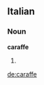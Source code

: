 ==Italian==

===Noun===
'''caraffe''' {{f}}

# {{plural of|[[caraffa]]|lang=Italian}}

[[de:caraffe]]